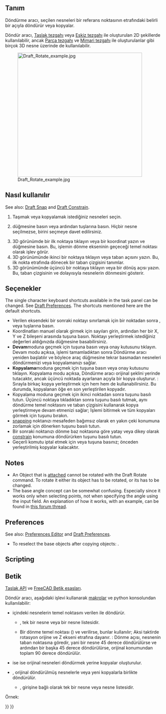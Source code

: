 <languages/>

{{Docnav
|[[Draft_Move|Move]]
|[[Draft_Scale|Scale]]
|[[Draft_Workbench|Draft]]
|IconL=Draft_Move.svg
|IconR=Draft_Scale.svg
|IconC=Workbench_Draft.svg
}}

<div class="mw-translate-fuzzy">
{{GuiCommand/tr
|Name=Draft Rotate
|Name/tr=Döndür
|MenuLocation=Taslak → Döndür
|Workbenches=[[Draft_Workbench/tr|Taslak]], [[Arch_Workbench/tr|Mimari]]
|Shortcut={{KEY|R}} {{KEY|O}}
|SeeAlso=[[Draft Move/tr|Taşı]], [[Draft Array/tr|Dizi]]
|Version=0.17
}}
</div>

<span id="Description"></span>
== Tanım ==

<div class="mw-translate-fuzzy">
Döndürme aracı, seçilen nesneleri bir referans noktasının etrafındaki belirli bir açıyla döndürür veya kopyalar.
</div>

<div class="mw-translate-fuzzy">
Döndür aracı, [[Draft Workbench/tr|Taslak tezgahı]] veya [[Sketcher Workbench/tr|Eskiz tezgahı]] ile oluşturulan 2D şekillerde kullanılabilir, ancak [[Part Workbench/tr|Parça tezgahı]] ve [[Arch Workbench/tr|Mimari tezgahı]] ile oluşturulanlar gibi birçok 3D nesne üzerinde de kullanılabilir.
</div>

[[Image:Draft_Rotate_example.jpg|400px]]
<div class="mw-translate-fuzzy">
{{Caption | Bir merkez referans noktası kullanarak bir nesneyi, bir referans açısından başka bir açıyla döndürme}}
</div>

<span id="Usage"></span>
<div class="mw-translate-fuzzy">
== Nasıl kullanılır ==
</div>

See also: [[Draft_Snap|Draft Snap]] and [[Draft_Constrain|Draft Constrain]].

<div class="mw-translate-fuzzy">
# Taşımak veya kopyalamak istediğiniz nesneleri seçin. 
# {{Button | [[Image: Draft Rotate.svg | 16px]] [[Draft Rotate/tr|Döndür]]}} düğmesine basın veya {{KEY | R}} ardından {{KEY | O}} tuşlarına basın. Hiçbir nesne seçilmezse, birini seçmeye davet edilirsiniz. 
# 3D görünümde bir ilk noktaya tıklayın veya bir koordinat yazın ve {{Button | [[Image: Draft_AddPoint.svg | 16px]] Nokta ekle}} düğmesine basın. Bu, işlemin dönme ekseninin geçeceği temel noktası olarak işlev görür. 
# 3D görünümünde ikinci bir noktaya tıklayın veya taban açısını yazın. Bu, ilk nokta etrafında dönecek bir taban çizgisini tanımlar. 
# 3D görünümünde üçüncü bir noktaya tıklayın veya bir dönüş açısı yazın. Bu, taban çizgisinin ve dolayısıyla nesnelerin dönmesini gösterir.
</div>

<span id="Options"></span>
== Seçenekler ==

The single character keyboard shortcuts available in the task panel can be changed. See [[Draft_Preferences|Draft Preferences]]. The shortcuts mentioned here are the default shortcuts.

<div class="mw-translate-fuzzy">
* Verilen eksendeki bir sonraki noktayı sınırlamak için bir noktadan sonra {{KEY|X}}, {{KEY|Y}} veya {{KEY|Z}} tuşlarına basın. 
* Koordinatları manuel olarak girmek için sayıları girin, ardından her bir X, Y ve Z bileşeni arasında {{KEY|Enter}} tuşuna basın. Noktayı yerleştirmek istediğiniz değerleri aldığınızda {{Button|[[Image: Draft_AddPoint.svg|16px]] add point}} düğmesine basabilirsiniz. 
* '''Devam'''moduna geçmek için {{KEY|T}} tuşuna basın veya onay kutusunu tıklayın. Devam modu açıksa, işlemi tamamladıktan sonra Döndürme aracı yeniden başlatılır ve böylece araç düğmesine tekrar basmadan nesneleri döndürmenizi veya kopyalamanızı sağlar. 
* '''Kopyalama'''moduna geçmek için {{KEY|P}} tuşuna basın veya onay kutusunu tıklayın. Kopyalama modu açıksa, Döndürme aracı orijinal şeklini yerinde tutacaktır, ancak üçüncü noktada ayarlanan açıyla bir kopya oluşturur. : Sırayla birkaç kopya yerleştirmek için hem {{KEY|T}} hem de {{KEY|P}} kullanabilirsiniz. Bu durumda, kopyalanan öğe en son yerleştirilen kopyadır. 
* Kopyalama moduna geçmek için ikinci noktadan sonra {{KEY|Alt}} tuşunu basılı tutun. Üçüncü noktaya tıkladıktan sonra {{KEY|Alt}} tuşunu basılı tutmak, aynı döndürme temel noktasını ve taban çizgisini kullanarak kopya yerleştirmeye devam etmenizi sağlar; İşlemi bitirmek ve tüm kopyaları görmek için {{KEY|Alt}} tuşunu bırakın. 
* [[Draft_Snap/tr|snapping]] noktanızı mesafeden bağımsız olarak en yakın çeki konumuna zorlamak için dönerken {{KEY|Ctrl}} tuşunu basılı tutun. 
* Bir sonraki noktanızı dönme baz noktasına göre yatay veya dikey olarak [[Draft_Constrain/tr|constrain]] konumuna döndürürken {{KEY|Shift}} tuşunu basılı tutun. 
* Geçerli komutu iptal etmek için {{KEY|Esc}} veya {{button|Close}} tuşuna basınız; önceden yerleştirilmiş kopyalar kalacaktır.
</div>

==Notes==

* An Object that is [[Part_EditAttachment|attached]] cannot be rotated with the Draft Rotate command. To rotate it either its {{PropertyData|Support}} object has to be rotated, or its {{PropertyData|Attachment Offset}} has to be changed.
* The base angle concept can be somewhat confusing. Especially since it works only when selecting points, not when specifying the angle using the input field. An explanation of how it works, with an example, can be found in [https://forum.freecad.org/viewtopic.php?p=736674#p736674 this forum thread].

==Preferences==

See also: [[Preferences_Editor|Preferences Editor]] and [[Draft_Preferences|Draft Preferences]].

* To reselect the base objects after copying objects: {{MenuCommand|Edit → Preferences → Draft → General → Select base objects after copying}}.

==Scripting==

<div class="mw-translate-fuzzy">
== Betik ==
{{Emphasis|Ayrıca bkz.:}} [[Draft API/tr|Taslak API]] ve [[FreeCAD Scripting Basics/tr|FreeCAD Betik esasları]].
</div>

<div class="mw-translate-fuzzy">
Döndür aracı, aşağıdaki işlevi kullanarak [[macros/tr|makrolar]] ve python konsolundan kullanılabilir:
</div>

{{Code|code=
rotated_list = rotate(objectslist, angle, center=Vector(0,0,0), axis=Vector(0,0,1), copy=False)
}}

<div class="mw-translate-fuzzy">
* {{incode|objectlist}} içindeki nesnelerin temel noktasını verilen {{incode|angle}} ile döndürür. 
** {{incode|objectlist}}, tek bir nesne veya bir nesne listesidir. 
** Bir dönme temel noktası ({{incode|center}}) ve {{incode|axis}} verilirse, bunlar kullanılır; Aksi taktirde rotasyon orijine ve Z ekseni etrafına dayanır. : Dönme açısı, nesnenin taban noktasına göredir, yani bir nesne 45 derece döndürülürse ve ardından bir başka 45 derece döndürülürse, orijinal konumundan toplam 90 derece döndürülür. 
* {{incode|copy}} ise {{incode|True}} ise orijinal nesneleri döndürmek yerine kopyalar oluşturulur. 
* {{incode|rotatedlist}}, orijinal döndürülmüş nesnelerle veya yeni kopyalarla birlikte döndürülür. 
** {{incode|rotatedlist}}, {{incode|objectlist}} girişine bağlı olarak tek bir nesne veya nesne listesidir.
</div>

Örnek:

{{Code|code=
import FreeCAD as App
import Draft

doc = App.newDocument()

polygon1 = Draft.make_polygon(3, radius=300)
Draft.move(polygon1, App.Vector(1000, 0, 0))

# Rotation around the origin
angle1 = 45
rot2 = Draft.rotate(polygon1, angle1, copy=True)
rot3 = Draft.rotate(polygon1, 2*angle1, copy=True)
rot4 = Draft.rotate(polygon1, 4*angle1, copy=True)

polygon2 = Draft.make_polygon(3, radius=1000)
polygon3 = Draft.make_polygon(5, radius=500)
Draft.move(polygon2, App.Vector(2000, 0, 0))
Draft.move(polygon3, App.Vector(2000, 0, 0))

# Rotation around another point
angle2 = 60
cen = App.Vector(3100, 0, 0)
list2 = [polygon2, polygon3]
rot_list2 = Draft.rotate(list2, angle2, center=cen, copy=True)
rot_list3 = Draft.rotate(list2, 2*angle2, center=cen, copy=True)
rot_list4 = Draft.rotate(list2, 4*angle2, center=cen, copy=True)

doc.recompute()
}}


<div class="mw-translate-fuzzy">
{{Draft Tools navi/tr}}
{{Userdocnavi/tr}}
</div>

{{Draft Tools navi{{#translation:}}}}
{{Userdocnavi{{#translation:}}}}